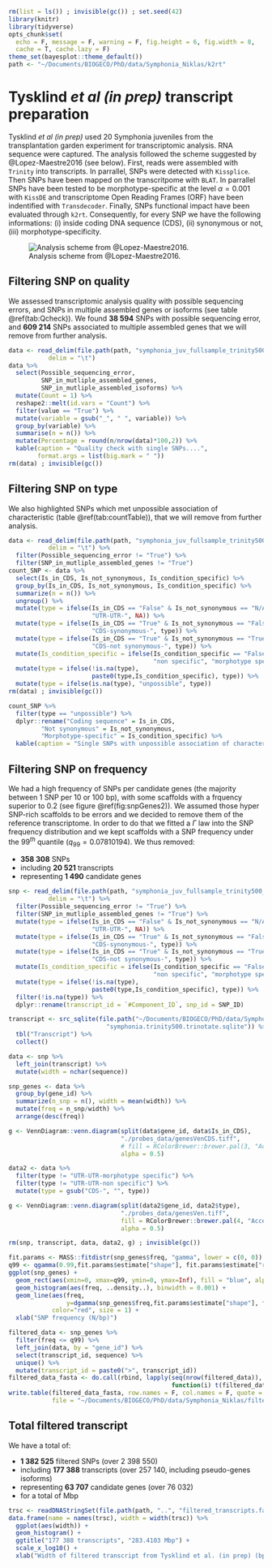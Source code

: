 ```r
rm(list = ls()) ; invisible(gc()) ; set.seed(42)
library(knitr)
library(tidyverse)
opts_chunk$set(
  echo = F, message = F, warning = F, fig.height = 6, fig.width = 8,
  cache = T, cache.lazy = F)
theme_set(bayesplot::theme_default())
path <- "~/Documents/BIOGECO/PhD/data/Symphonia_Niklas/k2rt"
```

#  Tysklind *et al (in prep)* transcript preparation

Tysklind *et al (in prep)* used 20 Symphonia juveniles from the transplantation garden experiment for transcriptomic analysis. RNA sequence were captured. The analysis followed the scheme suggested by @Lopez-Maestre2016 (see below). First, reads were assembled with `Trinity` into transcripts. In parrallel, SNPs were detected with `Kissplice`. Then SNPs have been mapped on the transcritpome with `BLAT`. In parrallel SNPs have been tested to be morphotype-specific at the level $\alpha = 0.001$ with `KissDE` and transcriptome Open Reading Frames (ORF) have been indentified with `Transdecoder`. Finally, SNPs functional impact have been evaluated through `k2rt`. Consequently, for every SNP we have the following informations: (i) inside coding DNA sequence (CDS), (ii) synonymous or not, (iii) morphotype-specificity.

![Analysis scheme from @Lopez-Maestre2016.](./probes_data/analysisScheme.jpeg)

## Filtering SNP on quality

We assessed transcriptomic analysis quality with possible sequencing errors, and SNPs in multiple assembled genes or isoforms (see table \@ref(tab:Qcheck)). We found **38 594** SNPs with possible sequencing error, and **609 214** SNPs associated to multiple assembled genes that we will remove from further analysis.

```r
data <- read_delim(file.path(path, "symphonia_juv_fullsample_trinity500_k2rt_type_0a_mainOutput.tsv"),
           delim = "\t")
data %>% 
  select(Possible_sequencing_error,
         SNP_in_mutliple_assembled_genes,
         SNP_in_mutliple_assembled_isoforms) %>% 
  mutate(Count = 1) %>%
  reshape2::melt(id.vars = "Count") %>% 
  filter(value == "True") %>% 
  mutate(variable = gsub("_", " ", variable)) %>% 
  group_by(variable) %>% 
  summarise(n = n()) %>% 
  mutate(Percentage = round(n/nrow(data)*100,2)) %>% 
  kable(caption = "Quality check with single SNPs....",
        format.args = list(big.mark = " "))
rm(data) ; invisible(gc())
```

## Filtering SNP on type

We also highlighted SNPs which met unpossible association of characteristic (table \@ref(tab:countTable)), that we will remove from further analysis.

```r
data <- read_delim(file.path(path, "symphonia_juv_fullsample_trinity500_k2rt_type_0a_mainOutput.tsv"),
           delim = "\t") %>% 
  filter(Possible_sequencing_error != "True") %>% 
  filter(SNP_in_mutliple_assembled_genes != "True")
count_SNP <- data %>% 
  select(Is_in_CDS, Is_not_synonymous, Is_condition_specific) %>% 
  group_by(Is_in_CDS, Is_not_synonymous, Is_condition_specific) %>% 
  summarize(n = n()) %>% 
  ungroup() %>%
  mutate(type = ifelse(Is_in_CDS == "False" & Is_not_synonymous == "N/A", 
                       "UTR-UTR-", NA)) %>% 
  mutate(type = ifelse(Is_in_CDS == "True" & Is_not_synonymous == "False", 
                       "CDS-synonymous-", type)) %>% 
  mutate(type = ifelse(Is_in_CDS == "True" & Is_not_synonymous == "True", 
                       "CDS-not synonymous-", type)) %>% 
  mutate(Is_condition_specific = ifelse(Is_condition_specific == "False" & !is.na(type),
                                        "non specific", "morphotype specific")) %>% 
  mutate(type = ifelse(!is.na(type),
                       paste0(type,Is_condition_specific), type)) %>% 
  mutate(type = ifelse(is.na(type), "unpossible", type))
rm(data) ; invisible(gc())
```

```r
count_SNP %>% 
  filter(type == "unpossible") %>%
  dplyr::rename("Coding sequence" = Is_in_CDS,
         "Not synonymous" = Is_not_synonymous,
         "Morphotype-specific" = Is_condition_specific) %>% 
  kable(caption = "Single SNPs with unpossible association of characteristic. First column indicates if the SNP is in a coding sequence, second column indicates is the SNP is not synonymous, third column indicates if the SNP is morphotype-specific, and fourth column indicates the headcount.", format.args = list(big.mark = " "))
```

## Filtering SNP on frequency

We had a high frequency of SNPs per candidate genes (the majority between 1 SNP per 10 or 100 bp), with some scaffolds with a frquency superior to 0.2 (see figure \@ref(fig:snpGenes2)). We assumed those hyper SNP-rich scaffolds to be errors and we decided to remove them of the reference transcriptome. In order to do that we fitted a $\Gamma$ law into the SNP frequency distribution and we kept scaffolds with a SNP frequency under the $99^{th}$ quantile ($q_{99} = 0.07810194$). We thus removed:

* __358 308__ SNPs
* including __20 521__ transcripts
* representing __1 490__ candidate genes

```r
snp <- read_delim(file.path(path, "symphonia_juv_fullsample_trinity500_k2rt_type_0a_mainOutput.tsv"),
           delim = "\t") %>% 
  filter(Possible_sequencing_error != "True") %>% 
  filter(SNP_in_mutliple_assembled_genes != "True") %>% 
  mutate(type = ifelse(Is_in_CDS == "False" & Is_not_synonymous == "N/A", 
                       "UTR-UTR-", NA)) %>% 
  mutate(type = ifelse(Is_in_CDS == "True" & Is_not_synonymous == "False", 
                       "CDS-synonymous-", type)) %>% 
  mutate(type = ifelse(Is_in_CDS == "True" & Is_not_synonymous == "True", 
                       "CDS-not synonymous-", type)) %>% 
  mutate(Is_condition_specific = ifelse(Is_condition_specific == "False" & !is.na(type),
                                        "non specific", "morphotype specific")) %>% 
  mutate(type = ifelse(!is.na(type),
                       paste0(type,Is_condition_specific), type)) %>% 
  filter(!is.na(type)) %>% 
  dplyr::rename(transcript_id = `#Component_ID`, snp_id = SNP_ID)

transcript <- src_sqlite(file.path("~/Documents/BIOGECO/PhD/data/Symphonia_Niklas/Trinotate/",
                           "symphonia.trinity500.trinotate.sqlite")) %>% 
  tbl("Transcript") %>% 
  collect()

data <- snp %>% 
  left_join(transcript) %>% 
  mutate(width = nchar(sequence))

snp_genes <- data %>% 
  group_by(gene_id) %>% 
  summarize(n_snp = n(), width = mean(width)) %>% 
  mutate(freq = n_snp/width) %>% 
  arrange(desc(freq))

g <- VennDiagram::venn.diagram(split(data$gene_id, data$Is_in_CDS), 
                               "./probes_data/genesVenCDS.tiff",
                               # fill = RColorBrewer::brewer.pal(3, "Accent"),
                               alpha = 0.5)

data2 <- data %>%
  filter(type != "UTR-UTR-morphotype specific") %>% 
  filter(type != "UTR-UTR-non specific") %>% 
  mutate(type = gsub("CDS-", "", type))

g <- VennDiagram::venn.diagram(split(data2$gene_id, data2$type), 
                               "./probes_data/genesVen.tiff",
                               fill = RColorBrewer::brewer.pal(4, "Accent"),
                               alpha = 0.5)

rm(snp, transcript, data, data2, g) ; invisible(gc())
```

```r
fit.params <- MASS::fitdistr(snp_genes$freq, "gamma", lower = c(0, 0))
q99 <- qgamma(0.99,fit.params$estimate["shape"], fit.params$estimate["rate"])
ggplot(snp_genes) +
  geom_rect(aes(xmin=0, xmax=q99, ymin=0, ymax=Inf), fill = "blue", alpha = 0.002) +
  geom_histogram(aes(freq, ..density..), binwidth = 0.001) +
  geom_line(aes(freq, 
                y=dgamma(snp_genes$freq,fit.params$estimate["shape"], fit.params$estimate["rate"])), 
            color="red", size = 1) +
  xlab("SNP frequency (N/bp)")
```

```r
filtered_data <- snp_genes %>% 
  filter(freq <= q99) %>% 
  left_join(data, by = "gene_id") %>% 
  select(transcript_id, sequence) %>% 
  unique() %>% 
  mutate(transcript_id = paste0(">", transcript_id))
filtered_data_fasta <- do.call(rbind, lapply(seq(nrow(filtered_data)),
                                             function(i) t(filtered_data[i, ])))
write.table(filtered_data_fasta, row.names = F, col.names = F, quote = F, 
            file = "~/Documents/BIOGECO/PhD/data/Symphonia_Niklas/filtered_transcripts.fasta")
```

## Total filtered transcript

We have a total of:

* __1 382 525__ filtered SNPs (over 2 398 550)
* including __177 388__ transcripts (over 257 140, including pseudo-genes isoforms)
* representing __63 707__ candidate genes (over 76 032)
* for a total of Mbp

```r
trsc <- readDNAStringSet(file.path(path, "..", "filtered_transcripts.fasta"))
data.frame(name = names(trsc), width = width(trsc)) %>% 
  ggplot(aes(width)) +
  geom_histogram() +
  ggtitle("177 388 transcripts", "283.4103 Mbp") +
  scale_x_log10() +
  xlab("Width of filtered transcript from Tysklind et al. (in prep) (bp)")
```

